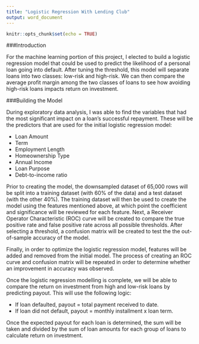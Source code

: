 ```yaml
---
title: "Logistic Regression With Lending Club"
output: word_document
---
```


```r
knitr::opts_chunk$set(echo = TRUE)
```

###Introduction

For the machine learning portion of this project, I elected to build a logistic regression model that could be used to predict the likelihood of a personal loan going into default. After tuning the threshold, this model will separate loans into two classes: low-risk and high-risk. We can then compare the average profit margin among the two classes of loans to see how avoiding high-risk loans impacts return on investment.

###Building the Model

During exploratory data analysis, I was able to find the variables that had the most significant impact on a loan's successful repayment. These will be the predictors that are used for the initial logistic regression model:

* Loan Amount
* Term
* Employment Length
* Homeownership Type
* Annual Income
* Loan Purpose
* Debt-to-income ratio

Prior to creating the model, the downsampled dataset of 65,000 rows will be split into a training dataset (with 60% of the data) and a test dataset (with the other 40%). The training dataset will then be used to create the model using the features mentioned above, at which point the coefficient and significance will be reviewed for each feature. Next, a Receiver Operator Characteristic (ROC) curve will be created to compare the true positive rate and false positive rate across all possible thresholds. After selecting a threshold, a confusion matrix will be created to test the the out-of-sample accuracy of the model.

Finally, in order to optimize the logistic regression model, features will be added and removed from the initial model. The process of creating an ROC curve and confusion matrix will be repeated in order to determine whether an improvement in accuracy was observed.

Once the logistic regression modelling is complete, we will be able to compare the return on investment from high and low-risk loans by predicting payout. This will use the following logic:

* If loan defaulted, payout = total payment received to date.
* If loan did not default, payout = monthly installment x loan term.

Once the expected payout for each loan is determined, the sum will be taken and divided by the sum of loan amounts for each group of loans to calculate return on investment.
